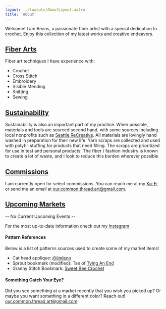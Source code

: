 ```yaml
---
layout: ../layouts/AboutLayout.astro
title: 'About'
---
```



Welcome! I am Beans, a passionate fiber artist with a special dedication
to crochet. Enjoy this collection of my latest works and creative endeavors.

## <u>Fiber Arts</u>

Fiber art techniques I have experience with:

- Crochet
- Cross Stitch
- Embroidery
- Visible Mending
- Knitting
- Sewing

## <u>Sustainability</u>

Sustainability is also an important part of my practice. When possible, materials and tools are sourced second hand, with some sources including local nonprofits such as <a target="_blank" href="https://www.seattlerecreative.org">Seattle ReCreative<Icon class="size-3 align-super" name='mdi:external-link' /></a>. All materials are lovingly hand washed in preparation for their new life. Yarn scraps are collected and used with polyfill stuffing for products that need filling. The scraps are prioritized for use in test and personal products. The fiber / fashion industry is known to create a lot of waste, and I look to reduce this burden wherever possible.

## <u>Commissions</u>

I am currently open for select commissions. You can reach me at my <a href="https://ko-fi.com/ourcommonthread" target="_blank">Ko-Fi<Icon class="size-3 align-super" name='mdi:external-link' /></a> or send me an email at our.common.thread.art@gmail.com.

## <u>Upcoming Markets</u>

-- No Current Upcoming Events --

For the most up-to-date information check out my <a href="https://www.instagram.com/our.common.thread/" rel="nofollow">Instagram <Icon class="size-3 align-super" name='mdi:external-link' /></a>

#### Pattern References

Below is a list of patterns sources used to create some of my market items!

- Cat head applique: <a target="_blank" rel="nofollow|noreferrer|external" href="https://www.instagram.com/limlenn">@limlenn<Icon class="size-3 align-super" name='mdi:external-link' /></a>
- Sprout bookmark (modified): Tae of <a rel="nofollow noreferrer external" target="_blank" href="https://www.tyinganend.com">Tying An End<Icon class="size-3 align-super" name='mdi:external-link' /></a>
- Granny Stitch Bookmark: <a rel="nofollow noreferrer external" target="_blank" href="https://sweetbeecrochet.com/granny-stitch-bookmark/">Sweet Bee Crochet<Icon class="size-3 align-super" name='mdi:external-link' /></a>

#### Something Catch Your Eye?

Did you see something at a market recently that you wish you picked up? Or maybe you want something in a different color? Reach out! our.common.thread.art@gmail.com
